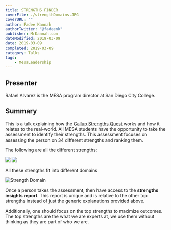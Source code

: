 ---
title: STRENGTHS FINDER
coverFile: ./strengthDomains.JPG
coverURL: ""
author: Fadee Kannah
authorTwitter: "@fadeenk"
publisher: MrKannah.com
dateModified: 2019-03-09
date: 2019-03-09
completed: 2019-03-09
category: Talks
tags:
    - MesaLeadership
---

## Presenter

Rafael Alvarez is the MESA program director at San Diego City College.

## Summary

This is a talk explaining how the [Gallup Strengths Quest](https://www.strengthsquest.com) works and how it relates to the real-world. All MESA students have the opportunity to take the assessment to identify their strengths. This assessment focuses on assessing the person on 34 different strengths and ranking them. 

The following are all the different strengths:

![](./strengthsReference-1.jpg)
![](./strengthsReference-2.jpg)

All these strengths fit into different domains

![Strength Domain](./strengthDomains.JPG)

Once a person takes the assessment, then have access to the **strengths insights report**. This report is unique and is relative to the other top strengths instead of just the generic explanations provided above. 

Additionally, one should focus on the top strengths to maximize outcomes. The top strengths are the what we are experts at, we use them without thinking as they are part of who we are. 
